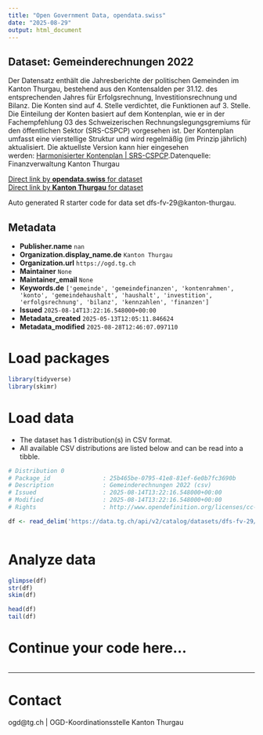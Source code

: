 ```yaml
---
title: "Open Government Data, opendata.swiss"
date: "2025-08-29"
output: html_document
---
```


## Dataset: Gemeinderechnungen 2022

Der Datensatz enthält die Jahresberichte der politischen Gemeinden im Kanton Thurgau, bestehend aus den Kontensalden per 31.12. des entsprechenden Jahres für Erfolgsrechnung, Investitionsrechnung und Bilanz. Die Konten sind auf  4. Stelle verdichtet, die Funktionen auf 3. Stelle. Die Einteilung der Konten basiert auf dem Kontenplan, wie er in der Fachempfehlung 03 des Schweizerischen Rechnungslegungsgremiums für den öffentlichen Sektor (SRS-CSPCP) vorgesehen ist. Der Kontenplan umfasst eine vierstellige Struktur und wird regelmäßig (im Prinzip jährlich) aktualisiert. Die aktuellste Version kann hier eingesehen werden: [Harmonisierter Kontenplan | SRS-CSPCP](https://www.srs-cspcp.ch/de/harmonisierter-kontenplan-n17986).Datenquelle: Finanzverwaltung Kanton Thurgau

[Direct link by **opendata.swiss** for dataset](https://opendata.swiss/de/dataset/gemeinderechnung-2022)<br>
[Direct link by **Kanton Thurgau** for dataset](https://data.tg.ch/explore/dataset/dfs-fv-29/)

Auto generated R starter code for data set dfs-fv-29@kanton-thurgau.

## Metadata

- **Publisher.name** `nan`
- **Organization.display_name.de** `Kanton Thurgau`
- **Organization.url** `https://ogd.tg.ch`
- **Maintainer** `None`
- **Maintainer_email** `None`
- **Keywords.de** `['gemeinde', 'gemeindefinanzen', 'kontenrahmen', 'konto', 'gemeindehaushalt', 'haushalt', 'investition', 'erfolgsrechnung', 'bilanz', 'kennzahlen', 'finanzen']`
- **Issued** `2025-08-14T13:22:16.548000+00:00`
- **Metadata_created** `2025-05-13T12:05:11.846624`
- **Metadata_modified** `2025-08-28T12:46:07.097110`


# Load packages

```r

library(tidyverse)
library(skimr)

```

# Load data

-   The dataset has 1 distribution(s) in CSV format.
-   All available CSV distributions are listed below and can be read into a tibble.

```r

# Distribution 0
# Package_id               : 25b465be-0795-41e8-81ef-6e0b7fc3690b
# Description              : Gemeinderechnungen 2022 (csv)
# Issued                   : 2025-08-14T13:22:16.548000+00:00
# Modified                 : 2025-08-14T13:22:16.548000+00:00
# Rights                   : http://www.opendefinition.org/licenses/cc-by/

df <- read_delim('https://data.tg.ch/api/v2/catalog/datasets/dfs-fv-29/exports/csv?use_labels=true')



```

# Analyze data

```r

glimpse(df)
str(df)
skim(df)

head(df)
tail(df)

```

# Continue your code here...

```r

```

------------------------------------------------------------------------

# Contact

ogd@tg.ch | OGD-Koordinationsstelle Kanton Thurgau
